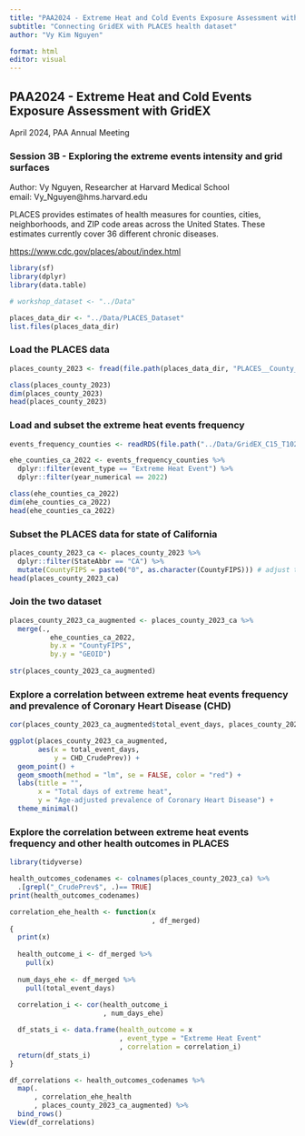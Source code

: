 ```yaml
---
title: "PAA2024 - Extreme Heat and Cold Events Exposure Assessment with GridEX"
subtitle: "Connecting GridEX with PLACES health dataset"
author: "Vy Kim Nguyen"

format: html
editor: visual
---
```


## PAA2024 - Extreme Heat and Cold Events Exposure Assessment with GridEX

April 2024, PAA Annual Meeting

### Session 3B - Exploring the extreme events intensity and grid surfaces

Author: Vy Nguyen, Researcher at Harvard Medical School\
email: Vy_Nguyen\@hms.harvard.edu

PLACES provides estimates of health measures for counties, cities, neighborhoods, and ZIP code areas across the United States. These estimates currently cover 36 different chronic diseases.

<https://www.cdc.gov/places/about/index.html>

```r
library(sf)
library(dplyr)
library(data.table)

# workshop_dataset <- "../Data"

places_data_dir <- "../Data/PLACES_Dataset"
list.files(places_data_dir)
```

### Load the PLACES data

```r
places_county_2023 <- fread(file.path(places_data_dir, "PLACES__County_Data__GIS_Friendly_Format___2023_release.csv"))

class(places_county_2023)
dim(places_county_2023)
head(places_county_2023)
```

### Load and subset the extreme heat events frequency

```r
events_frequency_counties <- readRDS(file.path("../Data/GridEX_C15_T102_by_type_by_year_summaries","C15_S190_T102_events_by_type_by_year_Counties.rds"))

ehe_counties_ca_2022 <- events_frequency_counties %>% 
  dplyr::filter(event_type == "Extreme Heat Event") %>% 
  dplyr::filter(year_numerical == 2022)

class(ehe_counties_ca_2022)
dim(ehe_counties_ca_2022)
head(ehe_counties_ca_2022)
```

### Subset the PLACES data for state of California

```r
places_county_2023_ca <- places_county_2023 %>% 
  dplyr::filter(StateAbbr == "CA") %>% 
  mutate(CountyFIPS = paste0("0", as.character(CountyFIPS))) # adjust the GEOID code
head(places_county_2023_ca)
```

### Join the two dataset

```r
places_county_2023_ca_augmented <- places_county_2023_ca %>% 
  merge(.,
          ehe_counties_ca_2022,
          by.x = "CountyFIPS",
          by.y = "GEOID")
  
str(places_county_2023_ca_augmented)
```

### Explore a correlation between extreme heat events frequency and prevalence of Coronary Heart Disease (CHD)

```r
cor(places_county_2023_ca_augmented$total_event_days, places_county_2023_ca_augmented$CHD_CrudePrev)
```

```r
ggplot(places_county_2023_ca_augmented, 
       aes(x = total_event_days, 
           y = CHD_CrudePrev)) +
  geom_point() +
  geom_smooth(method = "lm", se = FALSE, color = "red") +
  labs(title = "",
       x = "Total days of extreme heat",
       y = "Age-adjusted prevalence of Coronary Heart Disease") +
  theme_minimal()
```

### Explore the correlation between extreme heat events frequency and other health outcomes in PLACES

```r
library(tidyverse)

health_outcomes_codenames <- colnames(places_county_2023_ca) %>%
  .[grepl("_CrudePrev$", .)== TRUE]
print(health_outcomes_codenames)
```

```r
correlation_ehe_health <- function(x
                                   , df_merged)
{
  print(x)
  
  health_outcome_i <- df_merged %>%
    pull(x)
  
  num_days_ehe <- df_merged %>%
    pull(total_event_days)
  
  correlation_i <- cor(health_outcome_i
                       , num_days_ehe)

  df_stats_i <- data.frame(health_outcome = x
                           , event_type = "Extreme Heat Event"
                           , correlation = correlation_i)
  return(df_stats_i)
}
```

```r
df_correlations <- health_outcomes_codenames %>%
  map(.
      , correlation_ehe_health
      , places_county_2023_ca_augmented) %>%
  bind_rows()
View(df_correlations)
```
